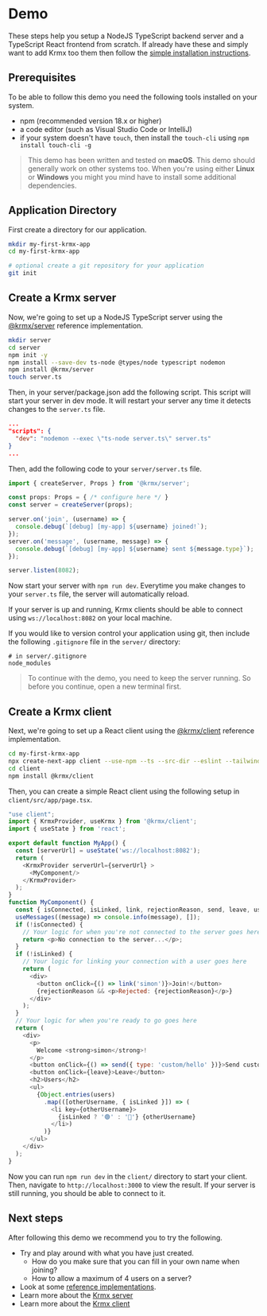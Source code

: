 # Demo
These steps help you setup a NodeJS TypeScript backend server and a TypeScript React frontend from scratch. If already have these and simply want to add Krmx too them then follow the [simple installation instructions](/getting-started).

## Prerequisites
To be able to follow this demo you need the following tools installed on your system.
- npm (recommended version 18.x or higher)
- a code editor (such as Visual Studio Code or IntelliJ)
- if your system doesn't have `touch`, then install the `touch-cli` using `npm install touch-cli -g`

> This demo has been written and tested on **macOS**. This demo should generally work on other systems too. When you're using either **Linux** or **Windows** you might you mind have to install some additional dependencies.

## Application Directory
First create a directory for our application.

```bash copy
mkdir my-first-krmx-app
cd my-first-krmx-app

# optional create a git repository for your application
git init
```

## Create a Krmx server
Now, we're going to set up a NodeJS TypeScript server using the [@krmx/server](https://www.npmjs.com/package/@krmx/server) reference implementation.

```bash copy
mkdir server
cd server
npm init -y
npm install --save-dev ts-node @types/node typescript nodemon
npm install @krmx/server
touch server.ts
```

Then, in your server/package.json add the following script. This script will start your server in dev mode. It will restart your server any time it detects changes to the `server.ts` file.
```json
...
"scripts": {
  "dev": "nodemon --exec \"ts-node server.ts\" server.ts"
}
...
```

Then, add the following code to your `server/server.ts` file.
```typescript copy
import { createServer, Props } from '@krmx/server';

const props: Props = { /* configure here */ }
const server = createServer(props);

server.on('join', (username) => {
  console.debug(`[debug] [my-app] ${username} joined!`);
});
server.on('message', (username, message) => {
  console.debug(`[debug] [my-app] ${username} sent ${message.type}`);
});

server.listen(8082);
```

Now start your server with `npm run dev`. Everytime you make changes to your `server.ts` file, the server will automatically reload.

If your server is up and running, Krmx clients should be able to connect using `ws://localhost:8082` on your local machine.

If you would like to version control your application using git, then include the following `.gitignore` file in the `server/` directory:
```gitignore copy
# in server/.gitignore
node_modules
```

> To continue with the demo, you need to keep the server running. So before you continue, open a new terminal first.

## Create a Krmx client
Next, we're going to set up a React client using the [@krmx/client](https://www.npmjs.com/package/@krmx/client) reference implementation.

```bash copy
cd my-first-krmx-app
npx create-next-app client --use-npm --ts --src-dir --eslint --tailwind --app --import-alias '@/*'
cd client
npm install @krmx/client
```

Then, you can create a simple React client using the following setup in `client/src/app/page.tsx`.
```js copy
"use client";
import { KrmxProvider, useKrmx } from '@krmx/client';
import { useState } from 'react';

export default function MyApp() {
  const [serverUrl] = useState('ws://localhost:8082');
  return (
    <KrmxProvider serverUrl={serverUrl} >
      <MyComponent/>
    </KrmxProvider>
  );
}
function MyComponent() {
  const { isConnected, isLinked, link, rejectionReason, send, leave, users, useMessages } = useKrmx();
  useMessages((message) => console.info(message), []);
  if (!isConnected) {
    // Your logic for when you're not connected to the server goes here
    return <p>No connection to the server...</p>;
  }
  if (!isLinked) {
    // Your logic for linking your connection with a user goes here
    return (
      <div>
        <button onClick={() => link('simon')}>Join!</button>
        {rejectionReason && <p>Rejected: {rejectionReason}</p>}
      </div>
    );
  }
  // Your logic for when you're ready to go goes here
  return (
    <div>
      <p>
        Welcome <strong>simon</strong>!
      </p>
      <button onClick={() => send({ type: 'custom/hello' })}>Send custom/hello</button>
      <button onClick={leave}>Leave</button>
      <h2>Users</h2>
      <ul>
        {Object.entries(users)
          .map(([otherUsername, { isLinked }]) => (
            <li key={otherUsername}>
              {isLinked ? '🟢' : '🔴'} {otherUsername}
            </li>)
          )}
      </ul>
    </div>
  );
}
```

Now you can run `npm run dev` in the `client/` directory to start your client. Then, navigate to `http://localhost:3000` to view the result. If your server is still running, you should be able to connect to it.

## Next steps
After following this demo we recommend you to try the following.

- Try and play around with what you have just created.
  - How do you make sure that you can fill in your own name when joining?
  - How to allow a maximum of 4 users on a server?
- Look at some [reference implementations](/getting-started/references).
- Learn more about the [Krmx server](/krmx-api/server)
- Learn more about the [Krmx client](/krmx-api/client)
